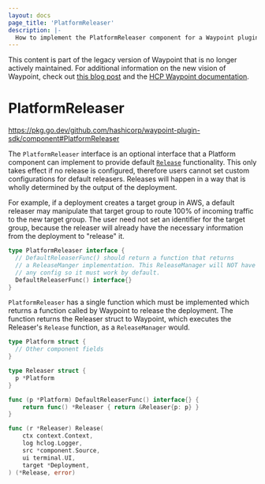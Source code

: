 ```yaml
---
layout: docs
page_title: 'PlatformReleaser'
description: |-
  How to implement the PlatformReleaser component for a Waypoint plugin
---
```


<Warning>

This content is part of the legacy version of Waypoint that is no longer actively maintained. For additional information on the new vision of Waypoint, check out [this blog post](https://www.hashicorp.com/blog/a-new-vision-for-hcp-waypoint) and the [HCP Waypoint documentation](/hcp/docs/waypoint).

</Warning>

# PlatformReleaser

https://pkg.go.dev/github.com/hashicorp/waypoint-plugin-sdk/component#PlatformReleaser

The `PlatformReleaser` interface is an optional interface that a Platform component
can implement to provide default [`Release`](/waypoint/docs/extending-waypoint/plugin-interfaces/release-manager) functionality. This only takes effect
if no release is configured, therefore users cannot set custom configurations
for default releasers. Releases will happen in a way that is wholly determined
by the output of the deployment.

For example, if a deployment creates a target group in AWS, a default releaser
may manipulate that target group to route 100% of incoming traffic to the new
target group. The user need not set an identifier for the target group, because
the releaser will already have the necessary information from the deployment to
"release" it.

```go
type PlatformReleaser interface {
  // DefaultReleaserFunc() should return a function that returns
  // a ReleaseManger implementation. This ReleaseManager will NOT have
  // any config so it must work by default.
  DefaultReleaserFunc() interface{}
}
```

`PlatformReleaser` has a single function which must be implemented which
returns a function called by Waypoint to release the deployment. The function
returns the Releaser struct to Waypoint, which executes the Releaser's
`Release` function, as a `ReleaseManager` would.

```go
type Platform struct {
  // Other component fields
}

type Releaser struct {
  p *Platform
}

func (p *Platform) DefaultReleaserFunc() interface{} {
	return func() *Releaser { return &Releaser{p: p} }
}

func (r *Releaser) Release(
	ctx context.Context,
	log hclog.Logger,
	src *component.Source,
	ui terminal.UI,
	target *Deployment,
) (*Release, error)
```
